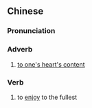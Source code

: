 {{also|尽兴}}
==Chinese==
{{zh-forms|s=尽兴|t2=盡興}}

===Pronunciation===
{{zh-pron
|m=jǐnxìng,jìnxìng,2nb=common variant
|c=zeon2 hing3,zeon6 hing3
|cat=adv
}}

===Adverb===
{{zh-adv}}
# [[to one's heart's content]]

===Verb===
{{zh-verb}}
# to [[enjoy]] to the fullest
